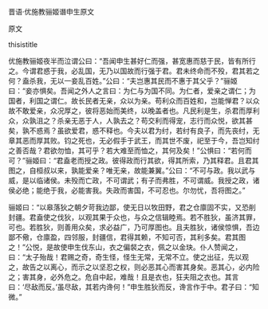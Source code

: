 


晋语·优施教骊姬谮申生原文

原文

thisistitle

优施教骊姬夜半而泣谓公曰：“吾闻申生甚好仁而强，甚宽惠而慈于民，皆有所行之。今谓君惑于我，必乱国，无乃以国故而行强于君。君未终命而不殁，君其若之何？盍杀我，无以一妾乱百姓。”公曰：“夫岂惠其民而不惠于其父乎？”骊姬曰：“妾亦惧矣。吾闻之外人之言曰：为仁与为国不同。为仁者，爱亲之谓仁；为国者，利国之谓仁。故长民者无亲，众以为亲。苟利众而百姓和，岂能惮君？以众故不敢爱亲，众况厚之，彼将恶始而美终，以晚盖者也。凡民利是生，杀君而厚利众，众孰沮之？杀亲无恶于人，人孰去之？苟交利而得宠，志行而众悦，欲其甚矣，孰不惑焉？虽欲爱君，惑不释也。今夫以君为纣，若纣有良子，而先丧纣，无章其恶而厚其败。钧之死也，无必假手于武王，而其世不废，祀至于今，吾岂知纣之善否哉？君欲勿恤，其可乎？若大难至而恤之，其何及矣！”公惧曰：“若何而可？”骊姬曰：“君盍老而授之政。彼得政而行其欲，得其所索，乃其释君。且君其图之，自桓叔以来，孰能爱亲？唯无亲，故能兼翼。”公曰：“不可与政。我以武与威，是以临诸侯。未殁而亡政，不可谓武；有子而弗胜，不可谓威。我授之政，诸侯必绝；能绝于我，必能害我。失政而害国，不可忍也。尔勿忧，吾将图之。”

骊姬曰：“以皋落狄之朝夕苛我边鄙，使无日以牧田野，君之仓廪固不实，又恐削封疆。君盍使之伐狄，以观其果于众也，与众之信辑睦焉。若不胜狄，虽济其罪，可也。若胜狄，则善用众矣，求必益广，乃可厚图也。且夫胜狄，诸侯惊惧，吾边鄙不儆，仓廪盈，四邻服，封疆信，君得其赖，不知可否，其利多矣。君其图之！”公悦，是故使申生伐东山，衣之偏裻之衣，佩之以金玦。仆人赞闻之，曰：“太子殆哉！君赐之奇，奇生怪，怪生无常，无常不立。使之出征，先以观之，故告之以离心，而示之以坚忍之权，则必恶其心而害其身矣。恶其心，必内险之；害其身，必外危之。危自中起，难哉！且是衣也，狂夫阻之衣也。其言曰：‘尽敌而反。’虽尽敌，其若内谗何！”申生胜狄而反，谗言作于中。君子曰：“知微。”

